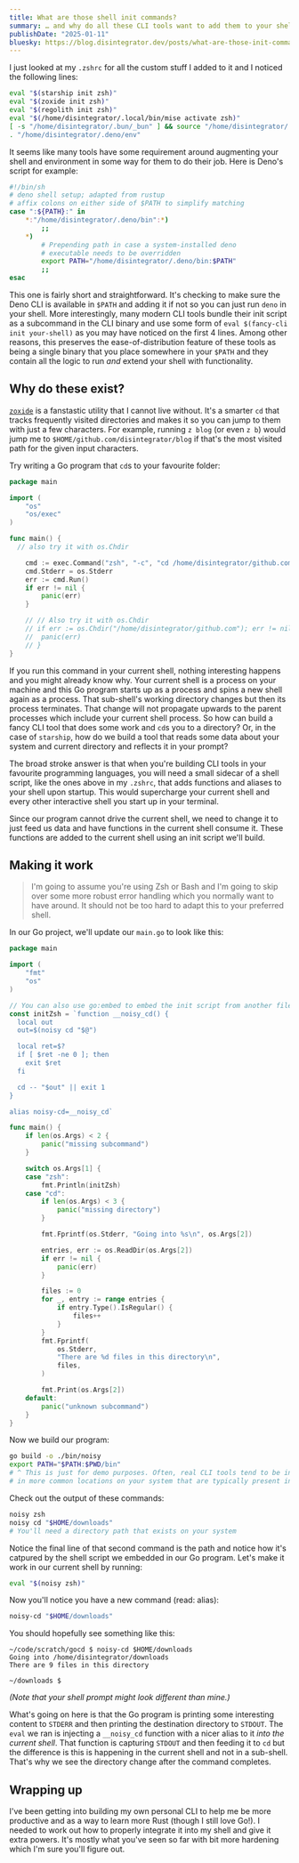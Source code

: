 ```yaml
---
title: What are those shell init commands?
summary: … and why do all these CLI tools want to add them to your shell?
publishDate: "2025-01-11"
bluesky: https://blog.disintegrator.dev/posts/what-are-those-init-commands/
---
```


I just looked at my `.zshrc` for all the custom stuff I added to it and I noticed the following lines:

```sh
eval "$(starship init zsh)"
eval "$(zoxide init zsh)"
eval "$(regolith init zsh)"
eval "$(/home/disintegrator/.local/bin/mise activate zsh)"
[ -s "/home/disintegrator/.bun/_bun" ] && source "/home/disintegrator/.bun/_bun"
. "/home/disintegrator/.deno/env"
```

It seems like many tools have some requirement around augmenting your shell and environment in some way for them to do their job. Here is Deno's script for example:

```sh
#!/bin/sh
# deno shell setup; adapted from rustup
# affix colons on either side of $PATH to simplify matching
case ":${PATH}:" in
    *:"/home/disintegrator/.deno/bin":*)
        ;;
    *)
        # Prepending path in case a system-installed deno
        # executable needs to be overridden
        export PATH="/home/disintegrator/.deno/bin:$PATH"
        ;;
esac
```

This one is fairly short and straightforward. It's checking to make sure the Deno CLI is available in `$PATH` and adding it if not so you can just run `deno` in your shell. More interestingly, many modern CLI tools bundle their init script as a subcommand in the CLI binary and use some form of `eval $(fancy-cli init your-shell)` as you may have noticed on the first 4 lines. Among other reasons, this preserves the ease-of-distribution feature of these tools as being a single binary that you place somewhere in your `$PATH` and they contain all the logic to run _and_ extend your shell with functionality.

## Why do these exist?

[`zoxide`][zoxide] is a fanstastic utility that I cannot live without. It's a smarter `cd` that tracks frequently visited directories and makes it so you can jump to them with just a few characters. For example, running `z blog` (or even `z b`) would jump me to `$HOME/github.com/disintegrator/blog` if that's the most visited path for the given input characters.

[zoxide]: https://github.com/ajeetdsouza/zoxide

Try writing a Go program that `cd`s to your favourite folder:

```go
package main

import (
	"os"
	"os/exec"
)

func main() {
  // also try it with os.Chdir

	cmd := exec.Command("zsh", "-c", "cd /home/disintegrator/github.com")
	cmd.Stderr = os.Stderr
	err := cmd.Run()
	if err != nil {
		panic(err)
	}

	// // Also try it with os.Chdir
	// if err := os.Chdir("/home/disintegrator/github.com"); err != nil {
	// 	panic(err)
	// }
}
```

If you run this command in your current shell, nothing interesting happens and you might already know why. Your current shell is a process on your machine and this Go program starts up as a process and spins a new shell again as a process. That sub-shell's working directory changes but then its process terminates. That change will not propagate upwards to the parent processes which include your current shell process. So how can build a fancy CLI tool that does some work and `cd`s you to a directory? Or, in the case of `starship`, how do we build a tool that reads some data about your system and current directory and reflects it in your prompt?

The broad stroke answer is that when you're building CLI tools in your favourite programming languages, you will need a small sidecar of a shell script, like the ones above in my `.zshrc`, that adds functions and aliases to your shell upon startup. This would supercharge your current shell and every other interactive shell you start up in your terminal.

Since our program cannot drive the current shell, we need to change it to just feed us data and have functions in the current shell consume it. These functions are added to the current shell using an init script we'll build.

## Making it work

> I'm going to assume you're using Zsh or Bash and I'm going to skip over some more robust error handling which you normally want to have around. It should not be too hard to adapt this to your preferred shell.

In our Go project, we'll update our `main.go` to look like this:

```go
package main

import (
	"fmt"
	"os"
)

// You can also use go:embed to embed the init script from another file.
const initZsh = `function __noisy_cd() {
  local out
  out=$(noisy cd "$@")

  local ret=$?
  if [ $ret -ne 0 ]; then
    exit $ret
  fi

  cd -- "$out" || exit 1
}

alias noisy-cd=__noisy_cd`

func main() {
	if len(os.Args) < 2 {
		panic("missing subcommand")
	}

	switch os.Args[1] {
	case "zsh":
		fmt.Println(initZsh)
	case "cd":
		if len(os.Args) < 3 {
			panic("missing directory")
		}

		fmt.Fprintf(os.Stderr, "Going into %s\n", os.Args[2])

		entries, err := os.ReadDir(os.Args[2])
		if err != nil {
			panic(err)
		}

		files := 0
		for _, entry := range entries {
			if entry.Type().IsRegular() {
				files++
			}
		}
		fmt.Fprintf(
			os.Stderr,
			"There are %d files in this directory\n",
			files,
		)

		fmt.Print(os.Args[2])
	default:
		panic("unknown subcommand")
	}
}
```

Now we build our program:

```sh
go build -o ./bin/noisy
export PATH="$PATH:$PWD/bin"
# ^ This is just for demo purposes. Often, real CLI tools tend to be installed
# in more common locations on your system that are typically present in $PATH.
```

Check out the output of these commands:

```sh
noisy zsh
noisy cd "$HOME/downloads"
# You'll need a directory path that exists on your system
```

Notice the final line of that second command is the path and notice how it's
catpured by the shell script we embedded in our Go program. Let's make it work
in our current shell by running:

```sh
eval "$(noisy zsh)"
```

Now you'll notice you have a new command (read: alias):

```sh
noisy-cd "$HOME/downloads"
```

You should hopefully see something like this:

```
~/code/scratch/gocd $ noisy-cd $HOME/downloads
Going into /home/disintegrator/downloads
There are 9 files in this directory

~/downloads $
```

_(Note that your shell prompt might look different than mine.)_

What's going on here is that the Go program is printing some interesting content to `STDERR` and then printing the destination directory to `STDOUT`. The `eval` we ran is injecting a `__noisy_cd` function with a nicer alias to it _into the current shell_. That function is capturing `STDOUT` and then feeding it to `cd` but the difference is this is happening in the current shell and not in a sub-shell. That's why we see the directory change after the command completes.

## Wrapping up

I've been getting into building my own personal CLI to help me be more productive and as a way to learn more Rust (though I still love Go!). I needed to work out how to properly integrate it into my shell and give it extra powers. It's mostly what you've seen so far with bit more hardening which I'm sure you'll figure out.
